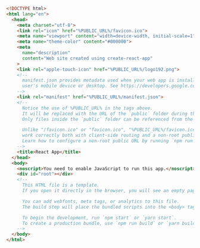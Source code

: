 ```html  title="proxy-react-app/react-app/public/index.html"
<!DOCTYPE html>
<html lang="en">
  <head>
    <meta charset="utf-8">
    <link rel="icon" href="%PUBLIC_URL%/favicon.ico">
    <meta name="viewport" content="width=device-width, initial-scale=1">
    <meta name="theme-color" content="#000000">
    <meta
      name="description"
      content="Web site created using create-react-app"
    >
    <link rel="apple-touch-icon" href="%PUBLIC_URL%/logo192.png">
    <!--
      manifest.json provides metadata used when your web app is installed on a
      user's mobile device or desktop. See https://developers.google.com/web/fundamentals/web-app-manifest/
    -->
    <link rel="manifest" href="%PUBLIC_URL%/manifest.json">
    <!--
      Notice the use of %PUBLIC_URL% in the tags above.
      It will be replaced with the URL of the `public` folder during the build.
      Only files inside the `public` folder can be referenced from the HTML.

      Unlike "/favicon.ico" or "favicon.ico", "%PUBLIC_URL%/favicon.ico" will
      work correctly both with client-side routing and a non-root public URL.
      Learn how to configure a non-root public URL by running `npm run build`.
    -->
    <title>React App</title>
  </head>
  <body>
    <noscript>You need to enable JavaScript to run this app.</noscript>
    <div id="root"></div>
    <!--
      This HTML file is a template.
      If you open it directly in the browser, you will see an empty page.

      You can add webfonts, meta tags, or analytics to this file.
      The build step will place the bundled scripts into the <body> tag.

      To begin the development, run `npm start` or `yarn start`.
      To create a production bundle, use `npm run build` or `yarn build`.
    -->
  </body>
</html>

```